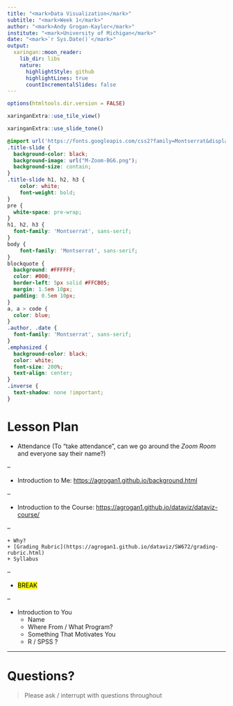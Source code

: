 ```yaml
---
title: "<mark>Data Visualization</mark>"
subtitle: "<mark>Week 1</mark>"
author: "<mark>Andy Grogan-Kaylor</mark>"
institute: "<mark>University of Michigan</mark>"
date: "<mark>`r Sys.Date()`</mark>"
output:
  xaringan::moon_reader:
    lib_dir: libs
    nature:
      highlightStyle: github
      highlightLines: true
      countIncrementalSlides: false
---
```


```r

options(htmltools.dir.version = FALSE)

xaringanExtra::use_tile_view()

xaringanExtra::use_slide_tone()

```

```css

@import url('https://fonts.googleapis.com/css2?family=Montserrat&display=swap');
.title-slide { 
  background-color: black; 
  background-image: url("M-Zoom-BG6.png");
  background-size: contain;
}
.title-slide h1, h2, h3 {
    color: white;
    font-weight: bold;
}
pre {
  white-space: pre-wrap;
}
h1, h2, h3 {
  font-family: 'Montserrat', sans-serif;
}
body { 
    font-family: 'Montserrat', sans-serif;
}
blockquote {
  background: #FFFFFF;
  color: #000;
  border-left: 5px solid #FFCB05;
  margin: 1.5em 10px;
  padding: 0.5em 10px;
}
a, a > code {
  color: blue;
}
.author, .date {
  font-family: 'Montserrat', sans-serif;
}
.emphasized {
  background-color: black;
  color: white;
  font-size: 200%;
  text-align: center;
}
.inverse {
  text-shadow: none !important;
}

```

# Lesson Plan

* Attendance (To "take attendance", can we go around the *Zoom Room* and everyone say their name?)

--

* Introduction to Me: [https://agrogan1.github.io/background.html](https://agrogan1.github.io/background.html)

--

* Introduction to the Course: [https://agrogan1.github.io/dataviz/dataviz-course/](https://agrogan1.github.io/dataviz/dataviz-course/)

--

    + Why?
    + [Grading Rubric](https://agrogan1.github.io/dataviz/SW672/grading-rubric.html)
    + Syllabus
    
--

* <mark>BREAK</mark>

--

* Introduction to You
    + Name
    + Where From / What Program?
    + Something That Motivates You
    + R / SPSS ?

---

# Questions?

> Please ask / interrupt with questions throughout


